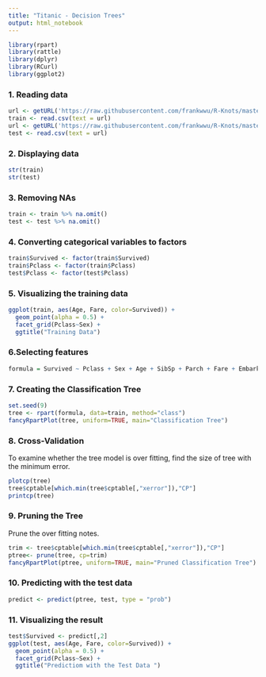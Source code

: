 ```yaml
---
title: "Titanic - Decision Trees"
output: html_notebook
---
```


```r
library(rpart)
library(rattle)
library(dplyr)
library(RCurl)
library(ggplot2)
```

### 1. Reading data

```r
url <- getURL('https://raw.githubusercontent.com/frankwwu/R-Knots/master/Titanic/train.csv')
train <- read.csv(text = url) 
url <- getURL('https://raw.githubusercontent.com/frankwwu/R-Knots/master/Titanic/test.csv')
test <- read.csv(text = url) 
```

### 2. Displaying data

```r
str(train)
str(test)
```

### 3. Removing NAs

```r
train <- train %>% na.omit()
test <- test %>% na.omit()
```

### 4. Converting categorical variables to factors

```r
train$Survived <- factor(train$Survived)
train$Pclass <- factor(train$Pclass)
test$Pclass <- factor(test$Pclass)
```

### 5. Visualizing the training data

```r
ggplot(train, aes(Age, Fare, color=Survived)) + 
  geom_point(alpha = 0.5) +
  facet_grid(Pclass~Sex) +
  ggtitle("Training Data")
```

### 6.Selecting features

```r
formula = Survived ~ Pclass + Sex + Age + SibSp + Parch + Fare + Embarked
```

### 7. Creating the Classification Tree

```r
set.seed(9)
tree <- rpart(formula, data=train, method="class")
fancyRpartPlot(tree, uniform=TRUE, main="Classification Tree")
```

### 8. Cross-Validation 

To examine whether the tree model is over fitting, find the size of tree with the minimum error.

```r
plotcp(tree)
tree$cptable[which.min(tree$cptable[,"xerror"]),"CP"]
printcp(tree)
```

### 9. Pruning the Tree

Prune the over fitting notes.

```r
trim <- tree$cptable[which.min(tree$cptable[,"xerror"]),"CP"]
ptree<- prune(tree, cp=trim)
fancyRpartPlot(ptree, uniform=TRUE, main="Pruned Classification Tree")
```

### 10. Predicting with the test data

```r
predict <- predict(ptree, test, type = "prob")
```

### 11. Visualizing the result

```r
test$Survived <- predict[,2]
ggplot(test, aes(Age, Fare, color=Survived)) + 
  geom_point(alpha = 0.5) +
  facet_grid(Pclass~Sex) +
  ggtitle("Predictiom with the Test Data ")
```



